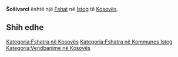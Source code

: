 {{Fshat në Kosovës
 | Emri                = Šošivarci
| srp_N_name = Šošivarci
| srp_N_FULL_NAME_RO = Šošivarci
| srp_N_FULL_NAME_ND_RO = Sosivarci
| srp_N_SORT_NAME_RG = SOSIVARCI
| srp_N_FULL_NAME_RG = Šošivarci
| srp_N_FULL_NAME_ND_RG = Sosivarci
| srp_V_name = Šašivarci
| srp_V_FULL_NAME_RO = Šašivarci Šašwarci
| srp_V_FULL_NAME_ND_RO = Sasivarci Saswarci
| srp_V_SORT_NAME_RG = SASIVARCI SASWARCI
| srp_V_FULL_NAME_RG = Šašivarci Šašwarci
| srp_V_FULL_NAME_ND_RG = Sasivarci Saswarci

 | Emri (Rasa dhanore) = 
 | Figura              = 
 | Shteti              = Kosovo
 | Komuna              = Istog
 | Kodi postar         = 
 | Sipërfaqja          = 

 | Popullsia           = 

 | Regj. i popullsisë  = 
 | Dend. e popullsisë  = 
 | Faqja zyrtare       = 
 <!--- Koordinatat ----> 
 | Gjerësia            = 42.505
 | Gjatësia            = 21.380556
 | Lartësia            = 
}}
'''Šošivarci''' është një [[Fshat]] në [[Istog]] të [[Kosovës]].

<!-- == Gjeografia == -->
<!-- == Historia == -->
<!-- == Demografia == -->
== Shih edhe ==
{{Komuna Istog}}
{{Kosovo-Administrata-Cung}}

[[Kategoria:Fshatra në Kosovës]]
[[Kategoria:Fshatra në Kommunes Istog]]
[[Kategoria:Vendbanime në Kosovës]]